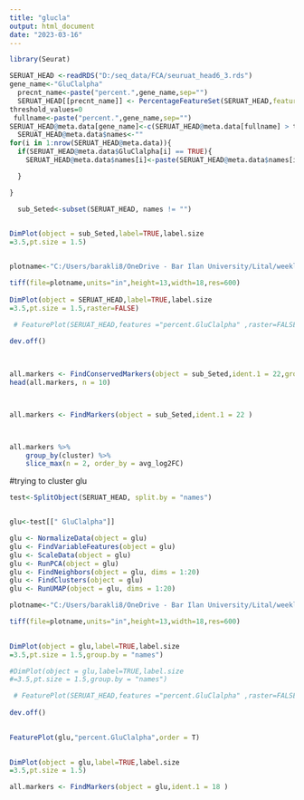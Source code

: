 ```yaml
---
title: "glucla"
output: html_document
date: "2023-03-16"
---
```

```r

library(Seurat)

SERUAT_HEAD <-readRDS("D:/seq_data/FCA/seuruat_head6_3.rds")
gene_name<-"GluClalpha"
  precnt_name<-paste("percent.",gene_name,sep="")
  SERUAT_HEAD[[precnt_name]] <- PercentageFeatureSet(SERUAT_HEAD,features =gene_name)
threshold_values=0
 fullname<-paste("percent.",gene_name,sep="")
SERUAT_HEAD@meta.data[gene_name]<-c(SERUAT_HEAD@meta.data[fullname] > threshold_values)
  SERUAT_HEAD@meta.data$names<-""
for(i in 1:nrow(SERUAT_HEAD@meta.data)){
  if(SERUAT_HEAD@meta.data$GluClalpha[i] == TRUE){
    SERUAT_HEAD@meta.data$names[i]<-paste(SERUAT_HEAD@meta.data$names[i],"GluClalpha")

  }

}

  sub_Seted<-subset(SERUAT_HEAD, names != "")

  
DimPlot(object = sub_Seted,label=TRUE,label.size
=3.5,pt.size = 1.5)


plotname<-"C:/Users/barakli8/OneDrive - Bar Ilan University/Lital/weekly presentation/hila_graphs/UMAP_ORIGIN.tiff"

tiff(file=plotname,units="in",height=13,width=18,res=600)
  
DimPlot(object = SERUAT_HEAD,label=TRUE,label.size
=3.5,pt.size = 1.5,raster=FALSE)

 # FeaturePlot(SERUAT_HEAD,features ="percent.GluClalpha" ,raster=FALSE,order = T,cols =  c("white", #"#ff0000", "#00ff00"),pt.size = 2)
  
dev.off()

  


```
```r
all.markers <- FindConservedMarkers(object = sub_Seted,ident.1 = 22,grouping.var = "names" )
head(all.markers, n = 10)



all.markers <- FindMarkers(object = sub_Seted,ident.1 = 22 )



all.markers %>%
    group_by(cluster) %>%
    slice_max(n = 2, order_by = avg_log2FC)
```


#trying to cluster glu

```r
test<-SplitObject(SERUAT_HEAD, split.by = "names")


glu<-test[[" GluClalpha"]]

glu <- NormalizeData(object = glu)
glu <- FindVariableFeatures(object = glu)
glu <- ScaleData(object = glu)
glu <- RunPCA(object = glu)
glu <- FindNeighbors(object = glu, dims = 1:20)
glu <- FindClusters(object = glu)
glu <- RunUMAP(object = glu, dims = 1:20)

```

```r


plotname<-"C:/Users/barakli8/OneDrive - Bar Ilan University/Lital/weekly presentation/hila_graphs/reclust_0_exp_glu.tiff"

tiff(file=plotname,units="in",height=13,width=18,res=600)
  

DimPlot(object = glu,label=TRUE,label.size
=3.5,pt.size = 1.5,group.by = "names")

#DimPlot(object = glu,label=TRUE,label.size
#=3.5,pt.size = 1.5,group.by = "names")

 # FeaturePlot(SERUAT_HEAD,features ="percent.GluClalpha" ,raster=FALSE,order = T,cols =  c("white", #"#ff0000", "#00ff00"),pt.size = 2)
  
dev.off()

  
FeaturePlot(glu,"percent.GluClalpha",order = T)

  
DimPlot(object = glu,label=TRUE,label.size
=3.5,pt.size = 1.5)

all.markers <- FindMarkers(object = glu,ident.1 = 18 )


```

